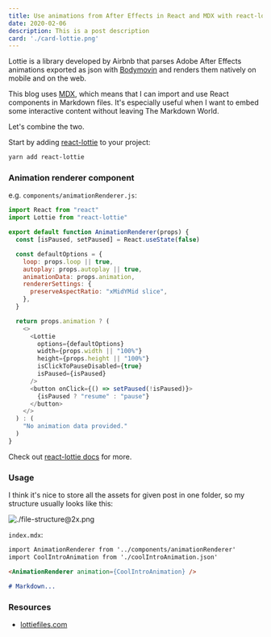 ```yaml
---
title: Use animations from After Effects in React and MDX with react-lottie
date: 2020-02-06
description: This is a post description
card: './card-lottie.png'
---
```


<div style={{maxWidth: 500, margin: '0 auto'}}>
<AnimationRenderer animation={TransformAnimation} width={'100%'} height={'auto'} />
</div>

Lottie is a library developed by Airbnb that parses Adobe After Effects animations exported as json with [Bodymovin](https://aescripts.com/bodymovin/) and renders them natively on mobile and on the web. 

This blog uses [MDX](https://mdxjs.com/), which means that I can import and use React components in Markdown files. It's especially useful when I want to embed some interactive content without leaving The Markdown World.

Let's combine the two. 

Start by adding [react-lottie](https://www.npmjs.com/package/react-lottie) to your project:

```bash
yarn add react-lottie
```

### Animation renderer component 

e.g. `components/animationRenderer.js`:

```js
import React from "react"
import Lottie from "react-lottie"

export default function AnimationRenderer(props) {
  const [isPaused, setPaused] = React.useState(false)

  const defaultOptions = {
    loop: props.loop || true,
    autoplay: props.autoplay || true,
    animationData: props.animation,
    rendererSettings: {
      preserveAspectRatio: "xMidYMid slice",
    },
  }

  return props.animation ? (
    <>
      <Lottie
        options={defaultOptions}
        width={props.width || "100%"}
        height={props.height || "100%"}
        isClickToPauseDisabled={true}
        isPaused={isPaused}
      />
      <button onClick={() => setPaused(!isPaused)}>
        {isPaused ? "resume" : "pause"}
      </button>
    </>
  ) : (
    "No animation data provided."
  )
}
```

Check out [react-lottie docs](https://github.com/chenqingspring/react-lottie#readme) for more.

### Usage

I think it's nice to store all the assets for given post in one folder, so my structure usually looks like this:

![./file-structure@2x.png](./file-structure@2x.png)


`index.mdx`:

```md
import AnimationRenderer from '../components/animationRenderer'
import CoolIntroAnimation from './coolIntroAnimation.json'

<AnimationRenderer animation={CoolIntroAnimation} />

# Markdown...

```

<!-- These animations can easily be pretty large. The one at the top of this post is 1MB 😳. It would be great to provide some fallback while it's loading... 

This side is powered by Gatsby and hosted on Netlify. It's **static**. 

- Netlify Functions
- `fetch-unless-cached` -->



### Resources

- [lottiefiles.com](https://lottiefiles.com/)